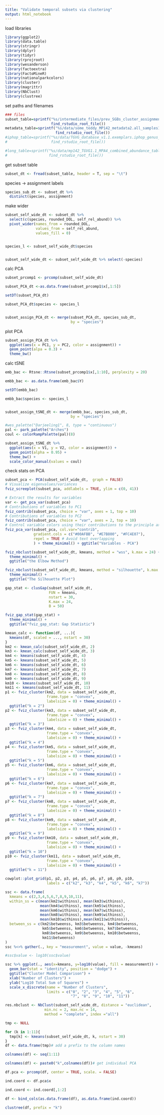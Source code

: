 ```yaml
---
title: "Validate temporal subsets via clustering"
output: html_notebook
---
```


load libraries
```r
library(ggplot2)
library(data.table)
library(stringr)
library(dplyr)
library(tidyr)
library(rprojroot)
library(wesanderson)
library(factoextra)
library(FactoMineR)
library(nationalparkcolors)
library(cluster)
library(magrittr)
library(NbClust)
library(clustree)
```

set paths and filenames

```r
### files
subset_table=sprintf("%s/intermediate_files/prev_SGBs_cluster_assignments_long_abundance.tsv",
                     find_rstudio_root_file())
metadata_table=sprintf("%s/data/some_teddy_MP142_metadata2.all_samples1.delivery.csv",
                       find_rstudio_root_file())
#iphop_table=sprintf("%s/data/TGVG_database_v1.1.exemplars.iphop_genus_outputs1.filt.csv",
#                    find_rstudio_root_file())

#long_table=sprintf("%s/data/mp142_TGVG1.1_MPA4_combined_abundance_table_longform1.tsv",
#                   find_rstudio_root_file())

```

get subset table
```r
subset_dt <- fread(subset_table, header = T, sep = "\t")


```

species -> assignment labels
```r
species_sub_dt <- subset_dt %>%
  distinct(species, assignment)
```

make wider
```r
subset_self_wide_dt <- subset_dt %>%
  select(c(species, rounded_DOL, self_rel_abund)) %>%
  pivot_wider(names_from = rounded_DOL, 
              values_from = self_rel_abund, 
              values_fill = 0)


species_l <- subset_self_wide_dt$species


subset_self_wide_dt <- subset_self_wide_dt %>% select(-species)


```

calc PCA
```r
subset_prcomp1 <- prcomp(subset_self_wide_dt)

subset_PCA_dt <-as.data.frame(subset_prcomp1$x[,1:5])

setDT(subset_PCA_dt)

subset_PCA_dt$species <- species_l


subset_assign_PCA_dt <- merge(subset_PCA_dt, species_sub_dt,
                              by = "species")
```

plot PCA
```r
subset_assign_PCA_dt %>%
  ggplot(aes(x = PC1, y = PC2, color = assignment)) +
  geom_point(alpa = 0.3) +
  theme_bw()
```

calc tSNE
```r
emb_bac <- Rtsne::Rtsne(subset_prcomp1$x[,1:10], perplexity = 20)

embb_bac <- as.data.frame(emb_bac$Y)

setDT(embb_bac)

embb_bac$species <- species_l


subset_assign_tSNE_dt <- merge(embb_bac, species_sub_dt,
                              by = "species")
```

```r
#wes_palette("Darjeeling1", 8, type = "continuous")
pal <- park_palette("Arches")
coul <- colorRampPalette(pal)(8)

subset_assign_tSNE_dt %>%
  ggplot(aes(x = V1, y = V2, color = assignment)) +
  geom_point(alpha = 0.95) +
  theme_bw() +
  scale_color_manual(values = coul)
```
check stats on PCA
```r
subset_pca <- PCA(subset_self_wide_dt,  graph = FALSE)
# Visualize eigenvalues/variances
fviz_screeplot(subset_pca, addlabels = TRUE, ylim = c(0, 41))
```

```r
# Extract the results for variables
var <- get_pca_var(subset_pca)
# Contributions of variables to PC1
fviz_contrib(subset_pca, choice = "var", axes = 1, top = 10)
# Contributions of variables to PC2
fviz_contrib(subset_pca, choice = "var", axes = 2, top = 10)
# Control variable colors using their contributions to the principle axis
fviz_pca_var(subset_pca, col.var="contrib",
             gradient.cols = c("#00AFBB", "#E7B800", "#FC4E07"),
             repel = TRUE # Avoid text overlapping
             ) + theme_minimal() + ggtitle("Variables - PCA")
```

```r
fviz_nbclust(subset_self_wide_dt, kmeans, method = "wss", k.max = 24) + 
  theme_minimal() + 
  ggtitle("the Elbow Method")
```

```r
fviz_nbclust(subset_self_wide_dt, kmeans, method = "silhouette", k.max = 24) + 
  theme_minimal() + 
  ggtitle("The Silhouette Plot")
```

```r
gap_stat <- clusGap(subset_self_wide_dt, 
                    FUN = kmeans, 
                    nstart = 30, 
                    K.max = 24, 
                    B = 50)

fviz_gap_stat(gap_stat) + 
  theme_minimal() + 
  ggtitle("fviz_gap_stat: Gap Statistic")
```

```r
kmean_calc <- function(df, ...){
  kmeans(df, scaled = ..., nstart = 30)
}
km2 <- kmean_calc(subset_self_wide_dt, 2)
km3 <- kmean_calc(subset_self_wide_dt, 3)
km4 <- kmeans(subset_self_wide_dt, 4)
km5 <- kmeans(subset_self_wide_dt, 5)
km6 <- kmeans(subset_self_wide_dt, 6)
km7 <- kmeans(subset_self_wide_dt, 7)
km8 <- kmeans(subset_self_wide_dt, 8)
km9 <- kmeans(subset_self_wide_dt, 9)
km10 <- kmeans(subset_self_wide_dt, 10)
km11 <- kmeans(subset_self_wide_dt, 11)
p1 <- fviz_cluster(km2, data = subset_self_wide_dt, 
                   frame.type = "convex",
                   labelsize = 0) + theme_minimal() + 
  ggtitle("k = 2") 
p2 <- fviz_cluster(km3, data = subset_self_wide_dt, 
                   frame.type = "convex",
                   labelsize = 0) + theme_minimal() + 
  ggtitle("k = 3")
p3 <- fviz_cluster(km4, data = subset_self_wide_dt, 
                   frame.type = "convex",
                   labelsize = 0) + theme_minimal() + 
  ggtitle("k = 4")
p4 <- fviz_cluster(km5, data = subset_self_wide_dt, 
                   frame.type = "convex",
                   labelsize = 0) + theme_minimal() + 
  ggtitle("k = 5")
p5 <- fviz_cluster(km6, data = subset_self_wide_dt, 
                   frame.type = "convex",
                   labelsize = 0) + theme_minimal() +
  ggtitle("k = 6")
p6 <- fviz_cluster(km7, data = subset_self_wide_dt, 
                   frame.type = "convex",
                   labelsize = 0) + theme_minimal() + 
  ggtitle("k = 7")
p7 <- fviz_cluster(km8, data = subset_self_wide_dt, 
                   frame.type = "convex",
                   labelsize = 0) + theme_minimal() + 
  ggtitle("k = 8")
p8 <- fviz_cluster(km9, data = subset_self_wide_dt, 
                   frame.type = "convex",
                   labelsize = 0) + theme_minimal() + 
  ggtitle("k = 9")
p9 <- fviz_cluster(km10, data = subset_self_wide_dt, 
                   frame.type = "convex",
                   labelsize = 0) + theme_minimal() + 
  ggtitle("k = 10")
p10 <- fviz_cluster(km11, data = subset_self_wide_dt, 
                   frame.type = "convex",
                   labelsize = 0) + theme_minimal() + 
  ggtitle("k = 11")

cowplot::plot_grid(p1, p2, p3, p4, p5, p6, p7, p8, p9, p10,
                   labels = c("k2", "k3", "k4", "k5", "k6", "k7"))
```

```r
ssc <- data.frame(
  kmeans = c(2,3,4,5,6,7,8,9,10,11),
  within_ss = c(mean(km2$withinss), mean(km3$withinss), 
                mean(km4$withinss), mean(km5$withinss), 
                mean(km6$withinss), mean(km7$withinss), 
                mean(km8$withinss), mean(km9$withinss),
                mean(km10$withinss),mean(km11$withinss)),
  between_ss = c(km2$betweenss, km3$betweenss, km4$betweenss, 
                 km5$betweenss, km6$betweenss, km7$betweenss,
                 km8$betweenss, km9$betweenss, km10$betweenss,
                 km11$betweenss)
)
ssc %<>% gather(., key = "measurement", value = value, -kmeans)

#ssc$value <- log10(ssc$value)

ssc %>% ggplot(., aes(x=kmeans, y=log10(value), fill = measurement)) +
  geom_bar(stat = "identity", position = "dodge") + 
  ggtitle("Cluster Model Comparison") + 
  xlab("Number of Clusters") + 
  ylab("Log10 Total Sum of Squares") + 
  scale_x_discrete(name = "Number of Clusters", 
                   limits = c("0", "2", "3", "4", "5", "6", 
                              "7", "8", "9", "10", "11"))
```


```r
res.nbclust <- NbClust(subset_self_wide_dt, distance = "euclidean",
                  min.nc = 2, max.nc = 14, 
                  method = "complete", index ="all")

```

```r
tmp <- NULL

for (k in 1:11){
  tmp[k] <- kmeans(subset_self_wide_dt, k, nstart = 30)
}
df <- data.frame(tmp)# add a prefix to the column names

colnames(df) <- seq(1:11)

colnames(df) <- paste0("k",colnames(df))# get individual PCA

df.pca <- prcomp(df, center = TRUE, scale. = FALSE)

ind.coord <- df.pca$x

ind.coord <- ind.coord[,1:2]

df <- bind_cols(as.data.frame(df), as.data.frame(ind.coord))

clustree(df, prefix = "k")
```





